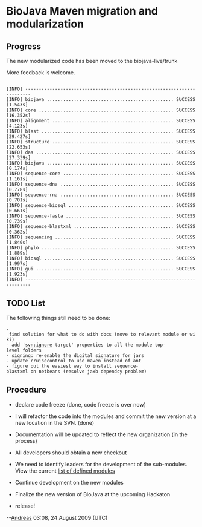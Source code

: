 = BioJava Maven migration and modularization =


== Progress ==

The new modularized code has been moved to the biojava-live/trunk

More feedback is welcome.

<pre>

[INFO] ------------------------------------------------------------------------
[INFO] biojava ............................................... SUCCESS [1.543s]
[INFO] core .................................................. SUCCESS [16.352s]
[INFO] alignment ............................................. SUCCESS [4.123s]
[INFO] blast ................................................. SUCCESS [29.427s]
[INFO] structure ............................................. SUCCESS [22.653s]
[INFO] das ................................................... SUCCESS [27.339s]
[INFO] biojava ............................................... SUCCESS [0.174s]
[INFO] sequence-core ......................................... SUCCESS [1.161s]
[INFO] sequence-dna .......................................... SUCCESS [0.778s]
[INFO] sequence-rna .......................................... SUCCESS [0.701s]
[INFO] sequence-biosql ....................................... SUCCESS [0.661s]
[INFO] sequence-fasta ........................................ SUCCESS [0.739s]
[INFO] sequence-blastxml ..................................... SUCCESS [0.362s]
[INFO] sequencing ............................................ SUCCESS [1.840s]
[INFO] phylo ................................................. SUCCESS [1.889s]
[INFO] biosql ................................................ SUCCESS [1.997s]
[INFO] gui ................................................... SUCCESS [1.923s]
[INFO] ------------------------------------------------------------------------
</pre>

== TODO List ==

The following things still need to be done:

 - find solution for what to do with docs (move to relevant module or wiki)
 - add 'svn:ignore target' properties to all the module top-level folders
 - signing: re-enable the digital signature for jars
 - update cruisecontrol to use maven instead of ant
 - figure out the easiest way to install sequence-blastxml on netbeans (resolve jaxb dependcy problem)



== Procedure ==

* declare code freeze (done, code freeze is over now)

* I will refactor the code into the modules and commit the new version at a new location in the SVN. (done)

* Documentation will be updated to reflect the new organization (in the process)

* All developers should obtain a new checkout

* We need to identify leaders for the development of the sub-modules. View the current [[BioJava:Modules|list of defined modules]] 

* Continue development on the new modules

* Finalize the new version of BioJava at the upcoming Hackaton

* release!

--[[User:Andreas|Andreas]] 03:08, 24 August 2009 (UTC)